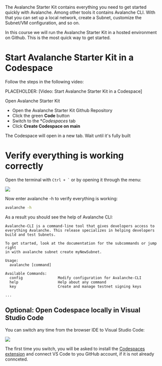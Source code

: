 
The Avalanche Starter Kit contains everything you need to get started quickly with Avalanche. Among other tools it contains Avalanche CLI. With that you can set up a local network, create a Subnet, customize the Subnet/VM configuration, and so on. 

In this course we will run the Avalanche Starter Kit in a hosted environment on Github. This is the most quick way to get started.

# Start Avalanche Starter Kit in a Codespace

Follow the steps in the following video:

PLACEHOLDER: [Video: Start Avalanche Starter Kit in a Codespace]


<Link
    href="https://github.com/ava-labs/avalanche-starter-kit"
    className={cn(
    buttonVariants({ variant: 'default', className: 'mt-4' }),
    )}
>Open Avalanche Starter Kit</Link>

- Open the Avalanche Starter Kit Github Repository
- Click the green **Code** button
- Switch to the **Codespaces* tab
- Click **Create Codespace on main**

The Codespace will open in a new tab. Wait until it's fully built

# Verify everything is working correctly

Open the terminal with `` Ctrl + ` `` or by opening it through the menu:

![](/course-images/avalanche-starter-kit/new-terminal.png)

Now enter avalanche -h to verify everything is working:

```bash
avalanche -h
```

As a result you should see the help of Avalanche CLI:

```
Avalanche-CLI is a command-line tool that gives developers access to
everything Avalanche. This release specializes in helping developers
build and test Subnets.

To get started, look at the documentation for the subcommands or jump right
in with avalanche subnet create myNewSubnet.

Usage:
  avalanche [command]

Available Commands:
  config                Modify configuration for Avalanche-CLI
  help                  Help about any command
  key                   Create and manage testnet signing keys

...
```

## Optional: Open Codespace locally in Visual Studio Code

You can switch any time from the browser IDE to Visual Studio Code:

![](/course-images/codespaces/open-locally.png)

The first time you switch, you will be asked to install the [Codespaces extension](https://marketplace.visualstudio.com/items?itemName=GitHub.codespaces) and connect VS Code to you GitHub account, if it is not already connceted.